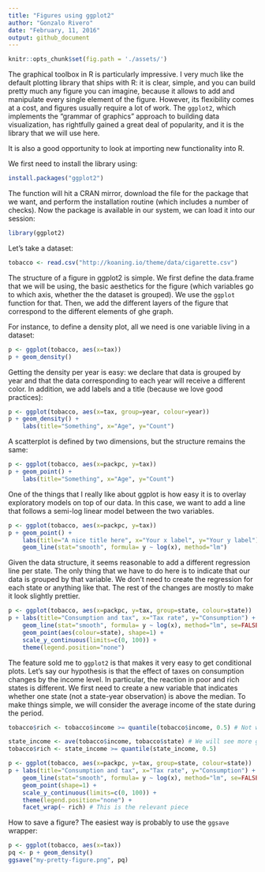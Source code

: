 ```yaml
--- 
title: "Figures using ggplot2"
author: "Gonzalo Rivero"
date: "February, 11, 2016"
output: github_document
---
```


```r
knitr::opts_chunk$set(fig.path = './assets/')
```

The graphical toolbox in R is particularly impressive. I very much like the default plotting library that ships with R: it is clear, simple, and you can build pretty much any figure you can imagine, because it allows to add and manipulate every single element of the figure. However, its flexibility comes at a cost, and figures usually require a lot of work. The `ggplot2`, which implements the "grammar of graphics" approach to building data visualization, has rightfully gained a great deal of popularity, and it is the library that we will use here. 

It is also a good opportunity to look at importing new functionality into R. 

We first need to install the library using:

```r
install.packages("ggplot2")
```

The function will hit a CRAN mirror, download the file for the package that we want, and perform the installation routine (which includes a number of checks). Now the package is available in our system, we can load it into our session:

```r
library(ggplot2)
```

Let's take a dataset:

```r
tobacco <- read.csv("http://koaning.io/theme/data/cigarette.csv")
```

The structure of a figure in ggplot2 is simple. We first define the data.frame that we will be using, the basic aesthetics for the figure (which variables go to which axis, whether the the dataset is grouped). We use the `ggplot` function for that. Then, we add the different layers of the figure that correspond to the different elements of ghe graph. 

For instance, to define a density plot, all we need is one variable living in a dataset:

```r
p <- ggplot(tobacco, aes(x=tax))
p + geom_density()
```

Getting the density per year is easy: we declare that data is grouped by year and that the data corresponding to each year will receive a different color. In addition, we add labels and a title (because we love good practices):
```r
p <- ggplot(tobacco, aes(x=tax, group=year, colour=year))
p + geom_density() +
    labs(title="Something", x="Age", y="Count")
```

A scatterplot is defined by two dimensions, but the structure remains the same:
```r
p <- ggplot(tobacco, aes(x=packpc, y=tax))
p + geom_point() +
    labs(title="Something", x="Age", y="Count")
```

One of the things that I really like about ggplot is how easy it is to overlay exploratory models on top of our data. In this case, we want to add a line that follows a semi-log linear model between the two variables. 
```r
p <- ggplot(tobacco, aes(x=packpc, y=tax))
p + geom_point() +
    labs(title="A nice title here", x="Your x label", y="Your y label") + 
    geom_line(stat="smooth", formula= y ~ log(x), method="lm")
```

Given the data structure, it seems reasonable to add a different regression line per state. The only thing that we have to do here is to indicate that our data is grouped by that variable. We don't need to create the regression for each state or anything like that. The rest of the changes are mostly to make it look slightly prettier.

```r
p <- ggplot(tobacco, aes(x=packpc, y=tax, group=state, colour=state))
p + labs(title="Consumption and tax", x="Tax rate", y="Consumption") + 
    geom_line(stat="smooth", formula= y ~ log(x), method="lm", se=FALSE, alpha=0.5) +
    geom_point(aes(colour=state), shape=1) +
    scale_y_continuous(limits=c(0, 100)) + 
    theme(legend.position="none")
```

The feature sold me to `ggplot2` is that makes it very easy to get conditional plots. Let's say our hypothesis is that the effect of taxes on consumption changes by the income level. In particular, the reaction in poor and rich states is different. We first need to create a new variable that indicates whether one state (not a state-year observation) is above the median. To make things simple, we will consider the average income of the state during the period.

```r
tobacco$rich <- tobacco$income >= quantile(tobacco$income, 0.5) # Not what we want

state_income <- ave(tobacco$income, tobacco$state) # We will see more general ways to do this 
tobacco$rich <- state_income >= quantile(state_income, 0.5)

p <- ggplot(tobacco, aes(x=packpc, y=tax, group=state, colour=state))
p + labs(title="Consumption and tax", x="Tax rate", y="Consumption") + 
    geom_line(stat="smooth", formula= y ~ log(x), method="lm", se=FALSE, alpha=0.75) +
    geom_point(shape=1) +
    scale_y_continuous(limits=c(0, 100)) + 
    theme(legend.position="none") +
    facet_wrap(~ rich) # This is the relevant piece
```

How to save a figure? The easiest way is probably to use the `ggsave` wrapper:

```r
p <- ggplot(tobacco, aes(x=tax))
pq <- p + geom_density()
ggsave("my-pretty-figure.png", pq)
```